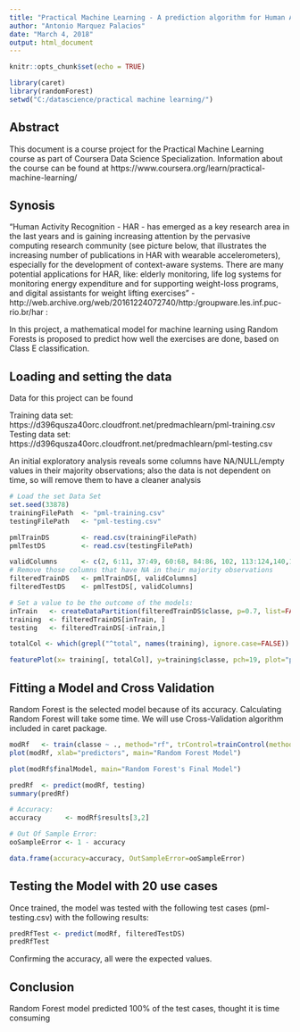 ```yaml
---
title: "Practical Machine Learning - A prediction algorithm for Human Activity Recognition  based on quantified hips possition and acceleration (class E) "
author: "Antonio Marquez Palacios"
date: "March 4, 2018"
output: html_document
---
```


```r
knitr::opts_chunk$set(echo = TRUE)
```

```r
library(caret)
library(randomForest)
setwd("C:/datascience/practical machine learning/")
```

## Abstract

This document is a course project for the Practical Machine Learning course as part of Coursera Data Science Specialization. 
Information about the course can be found at https://www.coursera.org/learn/practical-machine-learning/


## Synosis

"Human Activity Recognition - HAR - has emerged as a key research area in the last years and is gaining increasing attention by the pervasive computing research community (see picture below, that illustrates the increasing number of publications in HAR with wearable accelerometers), especially for the development of context-aware systems. There are many potential applications for HAR, like: elderly monitoring, life log systems for monitoring energy expenditure and for supporting weight-loss programs, and digital assistants for weight lifting exercises" - http://web.archive.org/web/20161224072740/http:/groupware.les.inf.puc-rio.br/har : 

In this project, a mathematical model for machine learning using Random Forests is proposed to predict how well the exercises are done, based on Class E classification.


## Loading and setting the data

Data for this project can be found

Training data set: https://d396qusza40orc.cloudfront.net/predmachlearn/pml-training.csv
Testing data set: https://d396qusza40orc.cloudfront.net/predmachlearn/pml-testing.csv

An initial exploratory analysis reveals some columns have NA/NULL/empty values in their majority observations; also the data is not dependent on time, so  will remove them to have a cleaner analysis

```r
# Load the set Data Set
set.seed(33878)
trainingFilePath  <- "pml-training.csv"
testingFilePath   <- "pml-testing.csv"

pmlTrainDS        <- read.csv(trainingFilePath)
pmlTestDS         <- read.csv(testingFilePath)

validColumns      <- c(2, 6:11, 37:49, 60:68, 84:86, 102, 113:124,140,151:160 )
# Remove those columns that have NA in their majority observations
filteredTrainDS   <- pmlTrainDS[, validColumns]
filteredTestDS    <- pmlTestDS[, validColumns]

# Set a value to be the outcome of the models:
inTrain   <- createDataPartition(filteredTrainDS$classe, p=0.7, list=FALSE)
training  <- filteredTrainDS[inTrain, ]
testing   <- filteredTrainDS[-inTrain,]

totalCol <- which(grepl("^total", names(training), ignore.case=FALSE))

featurePlot(x= training[, totalCol], y=training$classe, pch=19, plot="pairs")
```

## Fitting a Model and Cross Validation
Random Forest is the selected model because of its accuracy. Calculating Random Forest will take some time.
We will use Cross-Validation algorithm included in caret package.

```r
modRf   <- train(classe ~ ., method="rf", trControl=trainControl(method="cv", number=4), data=training)
plot(modRf, xlab="predictors", main="Random Forest Model")

plot(modRf$finalModel, main="Random Forest's Final Model")
```

```r
predRf  <- predict(modRf, testing)
summary(predRf)

# Accuracy:
accuracy      <- modRf$results[3,2]

# Out Of Sample Error:
ooSampleError <- 1 - accuracy

data.frame(accuracy=accuracy, OutSampleError=ooSampleError)

```


## Testing the Model with 20 use cases
Once trained, the model was tested with the following test cases (pml-testing.csv) with the following results:

```r
predRfTest <- predict(modRf, filteredTestDS)
predRfTest
```

Confirming the accuracy, all were the expected values.

## Conclusion

Random Forest model predicted 100% of the test cases, thought it is time consuming
